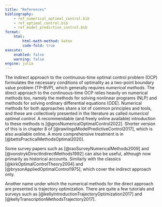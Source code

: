 ```yaml
---
title: "References"
bibliography: 
    - ref_numerical_optimal_control.bib
    - ref_optimal_control.bib
    - ref_model_predictive_control.bib
format:
    html:
        html-math-method: katex
        code-fold: true
execute:
    enabled: false
    warning: false
engine: julia
---
```


The indirect approach to the continuous-time optimal control problem (OCP) formulates the necessary conditions of optimality as a two-point boundary value problem (TP-BVP), which generally requires *numerical methods*. The direct approach to the continuous-time OCP relies heavily on numerical methods too, namely the methods for solving nonlinear programs (NLP) and methods for solving ordinary differential equations (ODE). Numerical methods for both approaches share a lot of common principles and tools, and these are collectively presented in the literature as called *numerical optimal control*. A recommendable (and freely online available) introduction to these methods is [@grosNumericalOptimalControl2022]. Shorter version of this is in chapter 8 of [@rawlingsModelPredictiveControl2017], which is also available online. A more comprehensive treatment is in [@bettsPracticalMethodsOptimal2020]. 

Some survey papers such as [@raoSurveyNumericalMethods2009] and [@vonstrykDirectIndirectMethods1992] can also be useful, although now primarily as historical accounts. Similarly with the classics [@kirkOptimalControlTheory2004] and [@brysonAppliedOptimalControl1975], which cover the indirect approach only. 

Another name under which the numerical methods for the direct approach are presented is trajectory optimization. There are quite a few tutorials and surveys such as [@kellyIntroductionTrajectoryOptimization2017] and [@kellyTranscriptionMethodsTrajectory2017].